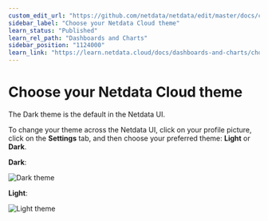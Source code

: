 ```yaml
---
custom_edit_url: "https://github.com/netdata/netdata/edit/master/docs/cloud/manage/themes.md"
sidebar_label: "Choose your Netdata Cloud theme"
learn_status: "Published"
learn_rel_path: "Dashboards and Charts"
sidebar_position: "1124000"
learn_link: "https://learn.netdata.cloud/docs/dashboards-and-charts/choose-your-netdata-cloud-theme"
---
```


# Choose your Netdata Cloud theme

The Dark theme is the default in the Netdata UI.

To change your theme across the Netdata UI, click on your profile picture, click on the **Settings**
tab, and then choose your preferred theme: **Light** or **Dark**.

**Dark**:

![Dark theme](https://github.com/netdata/netdata/assets/70198089/81addd13-28a4-425f-ae39-0f9de5199496)

**Light**:

![Light theme](https://github.com/netdata/netdata/assets/70198089/eb0fb8c1-5695-450a-8ba8-a185874e8496)

